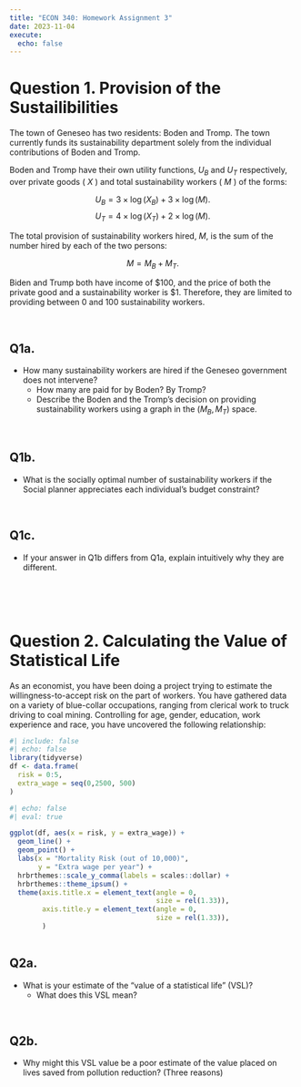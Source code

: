 ```yaml
---
title: "ECON 340: Homework Assignment 3"
date: 2023-11-04
execute: 
  echo: false
---
```


# Question 1. Provision of the Sustailibilities
The town of Geneseo has two residents: Boden and Tromp. The town currently funds its sustainability department solely from the individual contributions of Boden and Tromp. 

Boden and Tromp have their own utility functions, $U_{B}$ and $U_{T}$ respectively, over private goods ( $X$ ) and total sustainability workers ( $M$ ) of the forms:

$$U_{B} = 3 × \log(X_{B}) + 3 × \log(M).$$ 
$$U_{T} = 4 × \log(X_{T}) + 2 × \log(M).$$ 

The total provision of sustainability workers hired, $M$, is the sum of the number hired by each of the two persons: 

$$M = M_{B} + M_{T}.$$ 

Biden and Trump both have income of $\$100$, and the price of both the private good and a sustainability worker is $\$1$. Therefore, they are limited to providing between 0 and 100 sustainability workers.

<br>

## Q1a.
- How many sustainability workers are hired if the Geneseo government does not intervene? 
  - How many are paid for by Boden? By Tromp?
  - Describe the Boden and the Tromp's decision on providing sustainability workers using a graph in the $(M_{B}, M_{T})$ space.

<br>

## Q1b.
- What is the socially optimal number of sustainability workers if the Social planner appreciates each individual's budget constraint? 

<br>

## Q1c.
- If your answer in Q1b differs from Q1a, explain intuitively why they are different.

<br><br><br>

# Question 2. Calculating the Value of Statistical Life

As an economist, you have been doing a project trying to estimate the willingness-to-accept risk on the part of workers. You have gathered data on a variety of blue-collar occupations, ranging from clerical work to truck driving to coal mining. Controlling for age, gender, education, work experience and race, you have uncovered the following relationship:

```r
#| include: false
#| echo: false
library(tidyverse)
df <- data.frame(
  risk = 0:5,
  extra_wage = seq(0,2500, 500)
)

```

```r
#| echo: false
#| eval: true

ggplot(df, aes(x = risk, y = extra_wage)) +
  geom_line() +
  geom_point() +
  labs(x = "Mortality Risk (out of 10,000)",
       y = "Extra wage per year") + 
  hrbrthemes::scale_y_comma(labels = scales::dollar) +
  hrbrthemes::theme_ipsum() +
  theme(axis.title.x = element_text(angle = 0,
                                    size = rel(1.33)),
        axis.title.y = element_text(angle = 0,
                                    size = rel(1.33)),
        )
  

```

## Q2a.	
- What is your estimate of the “value of a statistical life” (VSL)? 
  - What does this VSL mean?

<br>

## Q2b.	
- Why might this VSL value be a poor estimate of the value placed on lives saved from pollution reduction? (Three reasons)

<br><br><br>
